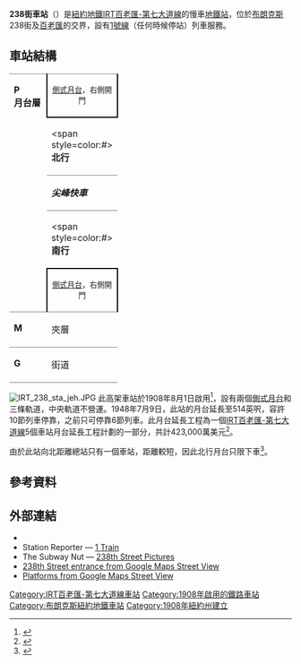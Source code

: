 {{Infobox NYCS
| name = 238街<br />{{lang|en|238th Street}}
| image = 05-238th Street; IRT B'Way-7th Avenue.jpg
| image_caption = 
| bg_color = #E20F00
| division = IRT
| line = [[IRT百老匯-第七大道線|IRT百老匯-第七大道線]]
| service = Broadway-Seventh north local
| connection = {{bus icon}} '''[[MTA區域巴士營運|NYCT巴士]]'''：Bx3、Bx9
| platforms = 2個[[側式月台|側式月台]]
| tracks = 3條（2條使用中）
| code = 294
| structure = 高架
| address = 紐約州紐約市布朗克斯區西238街及百老匯
| borough = [[布朗克斯|布朗克斯]]
| locale = {{link-en|國王橋 (布朗克斯)|Kingsbridge, Bronx|國王橋}}及{{link-en|里弗代爾 (布朗克斯)|Riverdale, Bronx|里弗代爾}}
| coordinates = {{coord|40|53|6.35|N|73|54|2.19|W|type:railwaystation_region:US-NY|display=inline,title}}
| open_date = {{start date and age|1908|8|1}}
| passengers = 1,327,862<ref name="2016-rider">{{NYCS const|riderref}}</ref>
| pass_year = 2016
| pass_percent = 7.0
| rank = 323
| next_north = {{NYCS next | station=范科特蘭公園-242街 | line=IRT百老匯-第七大道線 | service=Broadway-Seventh north local}}
| next_south = {{NYCS next | station=231街 | line=IRT百老匯-第七大道線 | service=Broadway-Seventh north local}}
| legend = {{NYCS infobox legend|alltimes}}
}}

'''238街車站'''（{{lang-en|238th Street station}}）是[[紐約地鐵|紐約地鐵]][[IRT百老匯-第七大道線|IRT百老匯-第七大道線]]的慢車[[地鐵站|地鐵站]]，位於[[布朗克斯|布朗克斯]]238街及[[百老匯|百老匯]]的交界，設有[[紐約地鐵1號線|1號線]]（任何時候停站）列車服務。
== 車站結構 ==
{{stack|float=right|
{{Routemap
|title=軌道配置圖
|title-bg=#{{NYCS color|1}}
|legend =track
|map=
\\uSTR!~MFADEg\uSTR!~MFADEg\uSTR!~MFADEg  ~~ ~~ ~~往[[范科特蘭公園-242街車站|242街]]
uSTR2+4!~MFADEg\uSTRc3\uSTRf\uSTR\uSTRg
uSTRc1\uABZ4+2f\uSTR!~uSTRc3\uSTR\uSTR
uSTR2+4!~MFADEg\uSTR!~uSTRc13\uABZg+4\uSTR\uSTR ~~ ~~ ~~往[[紐約地鐵車廠#240街車廠|240街車廠]]
uSTRc1\uABZg+4\uSTR\uSTR\uSTR
\uABZg2\uSTR!~uSTRc3\uSTR\uSTR
\uSTR!~uSTRc1\uABZg+4\uSTR\uSTR
\uSTR\uABZg2\uSTR!~uSTRc3\uSTR
\uSTR\uSTR!~uSTRc1\uABZg+4\uSTR
\uABZg2\uSTR!~uSTRc23\uABZg23\uSTR!~uSTRc3
\uENDEe!~uSTRc1\uABZg+14\uSTR!~uSTRc14\uABZg+4
\\uSTR+BSr\uSTR\uSTR+BSl
\\uSTR+BSr\uSTR\uSTR+BSl
\\uSTR+BSr\uSTR\uSTR+BSl
\\uSTR+BSr\uSTR\uSTR+BSl
\\uSTRf\uSTR\uSTRg
\\uSTR!~MFADEf\uSTR!~MFADEf\uSTR!~MFADEf ~~ ~~ ~~往[[231街車站|231街]]
}}
}}
{|cellspacing=0 cellpadding=3
|style="border-top:solid 1px gray;border-bottom:solid 1px gray;vertical-align:top;" width=50 rowspan=5|'''P<br>月台層'''
|style="border-top:solid 1px gray;border-right:solid 2px black;border-left:solid 2px black;border-bottom:solid 2px black;text-align:center;" colspan=2|<small>[[側式月台|側式月台]]，右側開門</small>
|-
|style="border-bottom:solid 1px gray;" width=100|<span style=color:#{{NYCS color|red}}>'''北行'''</span>
|style="border-bottom:solid 1px gray;" width=400|{{arrow|L}} [[File:NYCS-bull-trans-1.svg|纽约地铁1号线]] 往[[范科特蘭公園-242街車站|范科特蘭公園-242街]]<small>（總站）</small>
|-
|style="border-bottom:solid 1px gray;" width=100|<span style="color:#{{NYCS color|black}}">'''''尖峰快車'''''</span>
|style="border-bottom:solid 1px gray;" width=400|無定期服務
|-
|<span style=color:#{{NYCS color|red}}>'''南行'''</span>
|{{arrow|R}} [[File:NYCS-bull-trans-1.svg|纽约地铁1号线]] 往[[南碼頭-白廳街車站|南碼頭]]<small>（[[231街車站|231街]]）</small>
|-
|style="border-bottom:solid 1px gray;border-top:solid 2px black;border-right:solid 2px black;border-left:solid 2px black;text-align:center;" colspan=2|<small>[[側式月台|側式月台]]，右側開門</small>
|-
| style="vertical-align:top;" |'''M'''
| style="vertical-align:top;" |夾層
| style="vertical-align:top;" |往出入口、車站詢問處、MetroCard自動售票機<br>{{NYCS Platform Layout access}}
|-
|style="border-top:solid 1px gray;border-bottom:solid 1px gray;vertical-align:top;" width=50|'''G'''
|style="border-top:solid 1px gray;border-bottom:solid 1px gray;vertical-align:top;" width=100|街道
|style="border-top:solid 1px gray;border-bottom:solid 1px gray;vertical-align:top;" width=400|出入口
|}
[[File:IRT_238_sta_jeh.JPG|thumb]]
此高架車站於1908年8月1日啟用<ref>{{cite news|title=Our First Subway Completed At Last: Opening of the Van Cortlandt Extension Finishes System Begun in 1900|url=http://query.nytimes.com/mem/archive-free/pdf?res=9E06E1DB113EE033A25751C0A96E9C946997D6CF|accessdate=2015-08-16|publisher=New York Times|date=1908-08-02|archive-date=2016-04-09|archive-url=https://web.archive.org/web/20160409012005/http://query.nytimes.com/mem/archive-free/pdf?res=9E06E1DB113EE033A25751C0A96E9C946997D6CF|dead-url=no}}</ref>，設有兩個[[側式月台|側式月台]]和三條軌道，中央軌道不營運。1948年7月9日，此站的月台延長至514英呎，容許10節列車停靠，之前只可停靠6節列車。此月台延長工程為一個[[IRT百老匯-第七大道線|IRT百老匯-第七大道線]]5個車站月台延長工程計劃的一部分，共計423,000萬美元<ref>{{Cite news|url=http://query.nytimes.com/gst/abstract.html?res=9F0CE4D7123EE03BBC4852DFB1668383659EDE|title=MORE LONG PLATFORMS; Five Subway Stations on IRT to Accommodate 10-Car Trains|date=1948-07-10|newspaper=The New York Times|issn=0362-4331|access-date=2016-03-27|archive-date=2016-04-08|archive-url=https://web.archive.org/web/20160408204234/http://query.nytimes.com/gst/abstract.html?res=9F0CE4D7123EE03BBC4852DFB1668383659EDE|dead-url=no}}</ref>。

由於此站向北距離總站只有一個車站，距離較短，因此北行月台只限下車<ref>{{cite web|title=MTA Neighborhood Maps: Riverdale|url=http://web.mta.info/maps/neighborhoods/bx/BX3_Riverdale_2015.pdf|website=[[大都會運輸署|mta.info]]|publisher=[[大都會運輸署|Metropolitan Transportation Authority]]|accessdate=2015-09-15|date=2015|archive-date=2020-06-05|archive-url=https://web.archive.org/web/20200605043809/http://web.mta.info/maps/neighborhoods/bx/BX3_Riverdale_2015.pdf|dead-url=no}}</ref>。

== 參考資料 ==
{{Reflist}}

== 外部連結 ==
{{Commonscat|238th Street (IRT Broadway – Seventh Avenue Line)}}
* {{NYCS ref|http://www.nycsubway.org/wiki/IRT_West_Side_Line#238th_Street|IRT West Side Line|238th Street}}
* Station Reporter — [https://web.archive.org/web/20060924173239/http://www.stationreporter.net/1train.htm 1 Train]
* The Subway Nut — [http://www.subwaynut.com/irt/238n1/index.html 238th Street Pictures]{{Wayback|url=http://www.subwaynut.com/irt/238n1/index.html |date=20200706135225 }}
* [https://maps.google.com/maps?ll=40.884728,-73.90029&spn=0.001,0.002406&t=h&z=19&layer=c&cbll=40.884727,-73.900803&panoid=vD2m6Akf0p946W_2PUpb9w&cbp=12,332.96,,0,6.33 238th Street entrance from Google Maps Street View]
* [http://www.google.com/maps/@40.8840599,-73.9012222,3a,75y,286.48h,95.11t/data=!3m8!1e1!3m6!1s-FRXoyDd0i_8%2FV5l8U6JZgUI%2FAAAAAAAANEw%2F8e8k24aqGl044wdtpTxT7c9Zx4Wzi4v4ACLIB!2e4!3e11!6s%2F%2Flh4.googleusercontent.com%2F-FRXoyDd0i_8%2FV5l8U6JZgUI%2FAAAAAAAANEw%2F8e8k24aqGl044wdtpTxT7c9Zx4Wzi4v4ACLIB%2Fw203-h100-p-k-no%2F!7i9728!8i4864!4m3!8m2!3m1!1e1!6m1!1e1 Platforms from Google Maps Street View] {{Wayback|url=http://www.google.com/maps/@40.8840599,-73.9012222,3a,75y,286.48h,95.11t/data=!3m8!1e1!3m6!1s-FRXoyDd0i_8%2FV5l8U6JZgUI%2FAAAAAAAANEw%2F8e8k24aqGl044wdtpTxT7c9Zx4Wzi4v4ACLIB!2e4!3e11!6s%2F%2Flh4.googleusercontent.com%2F-FRXoyDd0i_8%2FV5l8U6JZgUI%2FAAAAAAAANEw%2F8e8k24aqGl044wdtpTxT7c9Zx4Wzi4v4ACLIB%2Fw203-h100-p-k-no%2F!7i9728!8i4864!4m3!8m2!3m1!1e1!6m1!1e1 |date=20200915223111 }}

{{纽约地铁1号线}}
{{DEFAULTSORT:238th Street}}
[[Category:IRT百老匯-第七大道線車站|Category:IRT百老匯-第七大道線車站]]
[[Category:1908年啟用的鐵路車站|Category:1908年啟用的鐵路車站]]
[[Category:布朗克斯紐約地鐵車站|Category:布朗克斯紐約地鐵車站]]
[[Category:1908年紐約州建立|Category:1908年紐約州建立]]